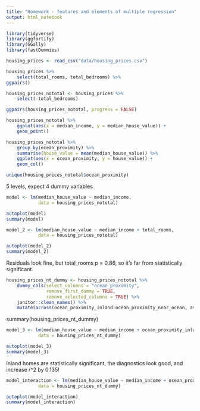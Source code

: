 ```yaml
---
title: "Homework - features and elements of multiple regression"
output: html_notebook
---
```


```r
library(tidyverse)
library(ggfortify)
library(GGally)
library(fastDummies)
```

```r
housing_prices <- read_csv("data/housing_prices.csv")
```

```r
housing_prices %>% 
    select(total_rooms, total_bedrooms) %>% 
ggpairs()
```

```r
housing_prices_nototal <- housing_prices %>% 
    select(-total_bedrooms)
```

```r
ggpairs(housing_prices_nototal, progress = FALSE)
```

```r
housing_prices_nototal %>% 
    ggplot(aes(x = median_income, y = median_house_value)) +
    geom_point()

housing_prices_nototal %>% 
    group_by(ocean_proximity) %>% 
    summarise(house_value = mean(median_house_value)) %>% 
    ggplot(aes(x = ocean_proximity, y = house_value)) +
    geom_col()
```
```r
unique(housing_prices_nototal$ocean_proximity)
```
5 levels, expect 4 dummy variables

```r
model <- lm(median_house_value ~ median_income,
            data = housing_prices_nototal)

autoplot(model)
summary(model)
```

```r
model_2 <- lm(median_house_value ~ median_income + total_rooms,
            data = housing_prices_nototal)

autoplot(model_2)
summary(model_2)
```

Residuals look fine, but total_rooms p = 0.86, so it's far from statistically significant.

```r
housing_prices_nt_dummy <- housing_prices_nototal %>% 
    dummy_cols(select_columns = "ocean_proximity",
               remove_first_dummy = TRUE,
               remove_selected_columns = TRUE) %>% 
    janitor::clean_names() %>% 
    mutate(across(ocean_proximity_inland:ocean_proximity_near_ocean, as.logical))
```

summary(housing_prices_nt_dummy)

```r
model_3 <- lm(median_house_value ~ median_income + ocean_proximity_inland,
            data = housing_prices_nt_dummy)

autoplot(model_3)
summary(model_3)
```

Inland homes are statistically significant, the diagnostics look good, and increase r^2 by 0.135!


```r
model_interaction <- lm(median_house_value ~ median_income + ocean_proximity_inland + log(median_income):ocean_proximity_inland,
            data = housing_prices_nt_dummy)

autoplot(model_interaction)
summary(model_interaction)
```

